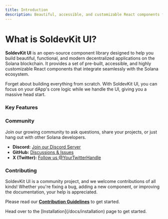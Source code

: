 ```yaml
---
title: Introduction
description: Beautiful, accessible, and customizable React components for building modern Solana dApps at lightning speed.
---
```



# What is SoldevKit UI?

**SoldevKit UI** is an open-source component library designed to help you build beautiful, functional, and modern decentralized applications on the Solana blockchain. It provides a set of pre-built, accessible, and highly customizable React components that integrate seamlessly with the Solana ecosystem.

Forget about building everything from scratch. With SoldevKit UI, you can focus on your dApp's core logic while we handle the UI, giving you a massive head start.

### Key Features

<Cards>
  <Card
    title="🚀 Solana-First"
    description="Components designed specifically for Solana applications with built-in wallet integration and blockchain interactions."
  />
  <Card
    title="⚡ Performance Optimized"
    description="Lightweight components with minimal bundle size and optimized rendering for the best user experience."
  />
  <Card
    title="🎨 Customizable"
    description="Fully themeable components with CSS variables and custom styling options to match your brand."
  />
  <Card
    title="🔧 Developer Experience"
    description="TypeScript support, comprehensive documentation, and intuitive APIs for faster development."
  />
</Cards>

### Community

Join our growing community to ask questions, share your projects, or just hang out with other Solana developers.

- **Discord:** [Join our Discord Server](https://discord.gg/your-invite-link)
- **GitHub:** [Discussions & Issues](https://github.com/your-repo/soldevkit-ui/discussions)
- **X (Twitter):** [Follow us @YourTwitterHandle](https://twitter.com/YourTwitterHandle)

### Contributing

SoldevKit UI is a community project, and we welcome contributions of all kinds! Whether you're fixing a bug, adding a new component, or improving the documentation, your help is appreciated.

Please read our **[Contribution Guidelines](https://github.com/your-repo/soldevkit-ui/blob/main/CONTRIBUTING.md)** to get started.

<Callout title="Ready to build?" type="info">
  Head over to the [Installation](/docs/installation) page to get started.
</Callout>
